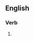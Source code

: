 ==English==

===Verb===
{{head|en|present participle}}

# {{present participle of|abstrude|lang=en|nocat=1}}